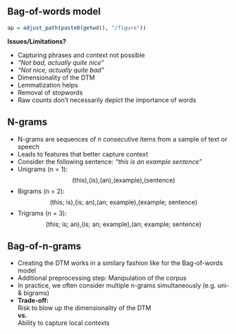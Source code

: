 ## Bag-of-words model
```r
ap = adjust_path(paste0(getwd(), "/figure"))
```

__Issues/Limitations?__

- Capturing phrases and context not possible
+ _"Not bad, actually quite nice"_
+ _"Not nice, actually quite bad"_
- Dimensionality of the DTM
+ Lemmatization helps
+ Removal of stopwords
- Raw counts don't necessarily depict the importance of words

## N-grams

- N-grams are sequences of $n$ consecutive items from a sample of text or speech
- Leads to features that better capture context
- Consider the following sentence: _"this is an example sentence"_
- Unigrams (n = 1):  
  \vspace{-.6cm}
  $$\text{(this),(is),(an),(example),(sentence)}$$
- Bigrams (n = 2):  
  \vspace{-.6cm}
  $$\text{(this; is),(is; an),(an; example),(example; sentence)}$$
- Trigrams (n = 3):  
  \vspace{-.6cm}
  $$\text{(this; is; an),(is; an; example),(an; example; sentence)}$$

## Bag-of-n-grams

- Creating the DTM works in a similary fashion like for the Bag-of-words model
- Additional preprocessing step: Manipulation of the corpus
- In practice, we often consider multiple n-grams simultaneously (e.g. uni- \& bigrams)
- __Trade-off:__  
  Risk to blow up the dimensionality of the DTM  
  __vs.__  
  Ability to capture local contexts
